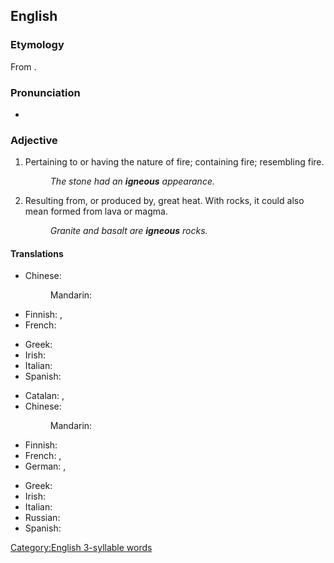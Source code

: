 ==English==

===Etymology===
From {{etyl|la|en}} {{m|la|igneus}}.

===Pronunciation===
* {{IPA|/ˈɪɡni.əs/|lang=en}}

===Adjective===
{{en-adj|-}}

# Pertaining to or having the nature of fire; containing fire; resembling fire.
#: ''The stone had an '''igneous''' appearance.''
# {{lb|en|geology}} Resulting from, or produced by, great heat. With rocks, it could also mean formed from lava or magma.
#: ''Granite and basalt are '''igneous''' rocks.''

====Translations====
{{trans-top|pertaining to, having the nature of fire}}
* Chinese:
*: Mandarin: {{t|cmn|[[火成]][[的]]|tr=huǒchéng de|sc=Hani}}
* Finnish: {{t+|fi|tulinen}}, {{t+|fi|tuli|alt=tuli-}}
* French: {{t+|fr|igné}}
{{trans-mid}}
* Greek: {{t+|el|πυριγενής|m|f|sc=Grek}}
* Irish: {{t|ga|adhantach}}
* Italian: {{t|it|igneo}}
* Spanish: {{t+|es|ígneo}}
{{trans-bottom}}

{{trans-top|resulting from, or produced by, the action of great heat}}
* Catalan: {{t+|ca|igni|m}}, {{t+|ca|ígnia|f}}
* Chinese:
*: Mandarin: {{t|cmn|[[火成]][[的]]|tr=huǒchéng de|sc=Hani}}
* Finnish: {{t+|fi|tuliperäinen}}
* French: {{t+|fr|igné}}, {{t+|fr|magmatique}}
* German: {{t+|de|eruptiv}}, {{t+|de|vulkanisch}}
{{trans-mid}}
* Greek: {{t+|el|πύρινος|m|sc=Grek}}
* Irish: {{t|ga|bruthach}}
* Italian: {{t|it|igneo}}
* Russian: {{t-needed|ru}}
* Spanish: {{t+|es|ígneo}}
{{trans-bottom}}

[[Category:English 3-syllable words]]